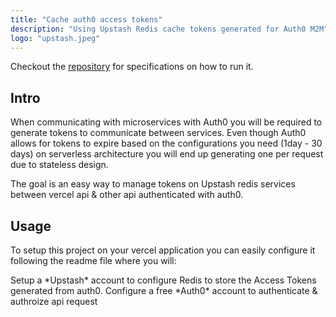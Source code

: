 ```yaml
---
title: "Cache auth0 access tokens"
description: "Using Upstash Redis cache tokens generated for Auth0 M2M"
logo: "upstash.jpeg"
---
```


Checkout the [repository](https://github.com/Gabrielpanga/vercel-upstash-tokens-cache) for specifications on how to run it.

## Intro

When communicating with microservices with Auth0 you will be required to generate tokens to communicate between services.
Even though Auth0 allows for tokens to expire based on the configurations you need (1day - 30 days) 
on serverless architecture you will end up generating one per request due to stateless design.

The goal is an easy way to manage tokens on Upstash redis services between vercel api & other api authenticated with auth0.

## Usage

To setup this project on your vercel application you can easily configure it following the readme file where you will:

<Step number={1} title="Configure Upstash Redis" />
Setup a *Upstash* account to configure Redis to store the Access Tokens generated from auth0.

<Step number={2} title="Configure Auth0" />
Configure a free *Auth0* account to authenticate & authroize api request
